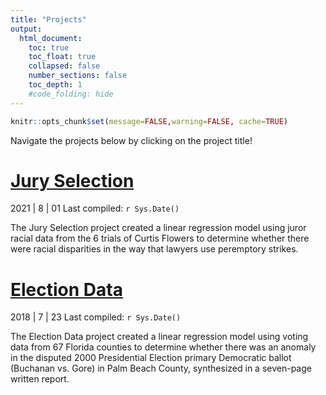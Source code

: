 ```yaml
---
title: "Projects"
output:
  html_document:
    toc: true
    toc_float: true
    collapsed: false
    number_sections: false
    toc_depth: 1
    #code_folding: hide
---
```


```r
knitr::opts_chunk$set(message=FALSE,warning=FALSE, cache=TRUE)
```

Navigate the projects below by clicking on the project title!

# [Jury Selection](https://widmana.github.io/RPortfolio/JurySelection.html) 

2021 | 8 | 01 Last compiled: `r Sys.Date()`

The Jury Selection project created a linear regression model using juror racial data from the 6 trials of Curtis Flowers to determine whether there were racial disparities in the way that lawyers use peremptory strikes.

# [Election Data](https://widmana.github.io/RPortfolio/ElectionData.html) 

2018 | 7 | 23 Last compiled: `r Sys.Date()`

The Election Data project created a linear regression model using voting data from 67 Florida counties to determine whether there was an anomaly in the disputed 2000 Presidential Election primary Democratic ballot (Buchanan vs. Gore) in Palm Beach County, synthesized in a seven-page written report.